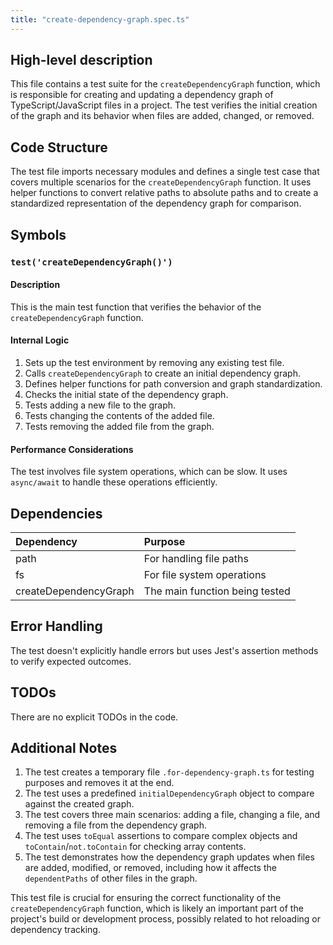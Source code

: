 ```yaml
---
title: "create-dependency-graph.spec.ts"
---
```


## High-level description
This file contains a test suite for the `createDependencyGraph` function, which is responsible for creating and updating a dependency graph of TypeScript/JavaScript files in a project. The test verifies the initial creation of the graph and its behavior when files are added, changed, or removed.

## Code Structure
The test file imports necessary modules and defines a single test case that covers multiple scenarios for the `createDependencyGraph` function. It uses helper functions to convert relative paths to absolute paths and to create a standardized representation of the dependency graph for comparison.

## Symbols

### `test('createDependencyGraph()')`
#### Description
This is the main test function that verifies the behavior of the `createDependencyGraph` function.

#### Internal Logic
1. Sets up the test environment by removing any existing test file.
2. Calls `createDependencyGraph` to create an initial dependency graph.
3. Defines helper functions for path conversion and graph standardization.
4. Checks the initial state of the dependency graph.
5. Tests adding a new file to the graph.
6. Tests changing the contents of the added file.
7. Tests removing the added file from the graph.

#### Performance Considerations
The test involves file system operations, which can be slow. It uses `async/await` to handle these operations efficiently.

## Dependencies
| Dependency | Purpose |
|:-----------|:--------|
| path | For handling file paths |
| fs | For file system operations |
| createDependencyGraph | The main function being tested |

## Error Handling
The test doesn't explicitly handle errors but uses Jest's assertion methods to verify expected outcomes.

## TODOs
There are no explicit TODOs in the code.

## Additional Notes
1. The test creates a temporary file `.for-dependency-graph.ts` for testing purposes and removes it at the end.
2. The test uses a predefined `initialDependencyGraph` object to compare against the created graph.
3. The test covers three main scenarios: adding a file, changing a file, and removing a file from the dependency graph.
4. The test uses `toEqual` assertions to compare complex objects and `toContain`/`not.toContain` for checking array contents.
5. The test demonstrates how the dependency graph updates when files are added, modified, or removed, including how it affects the `dependentPaths` of other files in the graph.

This test file is crucial for ensuring the correct functionality of the `createDependencyGraph` function, which is likely an important part of the project's build or development process, possibly related to hot reloading or dependency tracking.